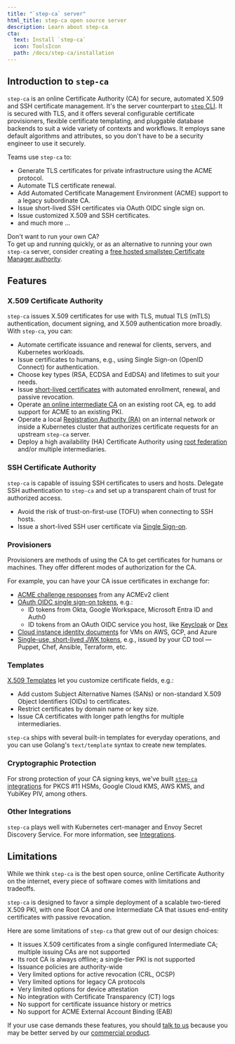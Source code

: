 ```yaml
---
title: "`step-ca` server"
html_title: step-ca open source server
description: Learn about step-ca
cta:
  text: Install `step-ca`
  icon: ToolsIcon
  path: /docs/step-ca/installation
---
```



## Introduction to `step-ca`

`step-ca` is an online Certificate Authority (CA) for secure, automated X.509 and SSH certificate management. 
It's the server counterpart to [`step` CLI](../step-cli).
It is secured with TLS,
and it offers several configurable certificate provisioners, flexible certificate templating, and pluggable database backends to suit a wide variety of contexts and workflows.
It employs sane default algorithms and attributes,
so you don't have to be a security engineer to use it securely.

Teams use `step-ca` to:
- Generate TLS certificates for private infrastructure using the ACME protocol.
- Automate TLS certificate renewal.
- Add Automated Certificate Management Environment (ACME) support to a legacy subordinate CA.
- Issue short-lived SSH certificates via OAuth OIDC single sign on.
- Issue customized X.509 and SSH certificates.
- and much more ...

<Alert severity="success">
  <AlertTitle>Don&apos;t want to run your own CA?</AlertTitle>
  <div>
    To get up and running quickly, or as an alternative to running your own
    <Code>step-ca</Code> server, consider creating a
    <a href="https://smallstep.com/signup?product=cm">free hosted smallstep Certificate Manager authority</a>.
  </div>
</Alert>

## Features

### X.509 Certificate Authority

`step-ca` issues X.509 certificates for use with TLS, mutual TLS (mTLS) authentication, document signing, and X.509 authentication more broadly.
With `step-ca`, you can:

- Automate certificate issuance and renewal for clients, servers, and Kubernetes workloads.
- Issue certificates to humans, e.g., using Single Sign-on (OpenID Connect) for authentication.
- Choose key types (RSA, ECDSA and EdDSA) and lifetimes to suit your needs.
- Issue [short-lived certificates](https://smallstep.com/blog/passive-revocation.html) with automated enrollment, renewal, and passive revocation.
- Operate [an online intermediate CA](https://smallstep.com/docs/tutorials/intermediate-ca-new-ca) on an existing root CA, eg. to add support for ACME to an existing PKI.
- Operate a local [Registration Authority (RA)](./registration-authority-ra-mode.mdx) on an internal network or inside a Kubernetes cluster that authorizes certificate requests for an upstream `step-ca` server.
- Deploy a high availability (HA) Certificate Authority using [root federation](https://smallstep.com/blog/step-v0.8.3-federation-root-rotation.html) and/or multiple intermediaries.


### SSH Certificate Authority

`step-ca` is capable of issuing SSH certificates to users and hosts. Delegate SSH authentication to `step-ca` and set up a transparent chain of trust for authorized access.

- Avoid the risk of trust-on-first-use (TOFU) when connecting to SSH hosts.
- Issue a short-lived SSH user certificate via [Single Sign-on](https://smallstep.com/blog/diy-single-sign-on-for-ssh/).

### Provisioners

Provisioners are methods of using the CA to get certificates for humans or machines.
They offer different modes of authorization for the CA.

For example, you can have your CA issue certificates in exchange for:
- [ACME challenge responses](../tutorials/acme-protocol-acme-clients.mdx) from any ACMEv2 client
- [OAuth OIDC single sign-on tokens](https://smallstep.com/blog/easily-curl-services-secured-by-https-tls.html), e.g.:
  - ID tokens from Okta, Google Workspace, Microsoft Entra ID and Auth0
  - ID tokens from an OAuth OIDC service you host, like [Keycloak](https://www.keycloak.org/) or [Dex](https://github.com/dexidp/dex)
- [Cloud instance identity documents](https://smallstep.com/blog/embarrassingly-easy-certificates-on-aws-azure-gcp/) for VMs on AWS, GCP, and Azure
- [Single-use, short-lived JWK tokens](./provisioners.mdx#jwk), e.g., issued by your CD tool — Puppet, Chef, Ansible, Terraform, etc.

### Templates

[X.509 Templates](./templates.mdx#x509-templates) let you customize certificate fields, e.g.:
- Add custom Subject Alternative Names (SANs) or non-standard X.509 Object Identifiers (OIDs) to certificates.
- Restrict certificates by domain name or key size.
- Issue CA certificates with longer path lengths for multiple intermediaries.

`step-ca` ships with several built-in templates for everyday operations,
and you can use Golang's `text/template` syntax to create new templates.

### Cryptographic Protection

For strong protection of your CA signing keys, we've built [`step-ca` integrations](./configuration.mdx#cryptographic-protection) for PKCS #11 HSMs, Google Cloud KMS, AWS KMS, and YubiKey PIV, among others.

### Other Integrations

`step-ca` plays well with Kubernetes cert-manager and Envoy Secret Discovery Service. For more information, see [Integrations](./integrations.mdx).

## Limitations

While we think `step-ca` is the best open source, online Certificate Authority on the internet, every piece of software comes with limitations and tradeoffs.

`step-ca` is designed to favor a simple deployment of a scalable two-tiered X.509 PKI, with one Root CA and one Intermediate CA that issues end-entity certificates with passive revocation.

Here are some limitations of `step-ca` that grew out of our design choices:
- It issues X.509 certificates from a single configured Intermediate CA; multiple issuing CAs are not supported
- Its root CA is always offline; a single-tier PKI is not supported
- Issuance policies are authority-wide
- Very limited options for active revocation (CRL, OCSP)
- Very limited options for legacy CA protocols
- Very limited options for device attestation
- No integration with Certificate Transparency (CT) logs
- No support for certificate issuance history or metrics
- No support for ACME External Account Binding (EAB)

If your use case demands these features, you should [talk to us](https://go.smallstep.com/request-demo) because you may be better served by our [commercial product](https://smallstep.com/product/).


